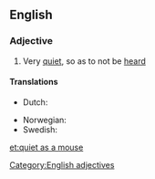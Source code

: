 ==English==

===Adjective===
{{head|en|adjective|head=(as) [[quiet]] as a [[mouse]]}}

# {{context|simile|lang=en}} Very [[quiet]], so as to not be [[heard]]

====Translations====
{{trans-top|very quiet}}
* Dutch: {{t-|nl|muisstil}}
{{trans-mid}}
* Norwegian: {{t-|no|stille som en mus}}
* Swedish: {{t-|sv|tyst som en mus}}
{{trans-bottom}}

[[Category:English adjectives]]

[[et:quiet as a mouse]]